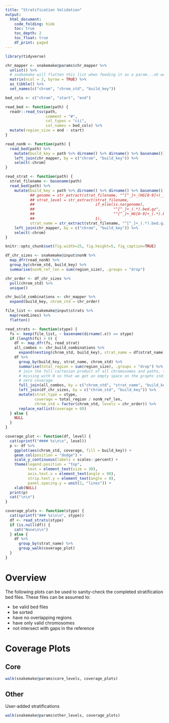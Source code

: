 ```yaml
---
title: "Stratification Validation"
output:
  html_document:
    code_folding: hide
    toc: true
    toc_depth: 2
    toc_float: true
    df_print: paged
---
```

    
```r
library(tidyverse)

chr_mapper <- snakemake@params$chr_mapper %>%
  unlist() %>%
  # snakemake will flatten this list when feeding it as a param...oh well :/
  matrix(ncol = 3, byrow = TRUE) %>%
  as_tibble() %>%
  set_names(c("chrom", "chrom_std", "build_key"))

bed_cols <- c("chrom", "start", "end")

read_bed <- function(path) {
  readr::read_tsv(path,
                  comment = "#",
                  col_types = "cii",
                  col_names = bed_cols) %>%
  mutate(region_size = end - start)
}

read_nonN <- function(path) {
  read_bed(path) %>%
    mutate(build_key = path %>% dirname() %>% dirname() %>% basename()) %>%
    left_join(chr_mapper, by = c("chrom", "build_key")) %>%
    select(-chrom)
}

read_strat <- function(path) {
  strat_filename <- basename(path)
  read_bed(path) %>%
    mutate(build_key = path %>% dirname() %>% dirname() %>% basename(),
           ## genome = str_extract(strat_filename, "^[^_]+_(HG[0-9]+)_.bed.gz", 1),
           ## strat_level = str_extract(strat_filename, 
           ##                           if_else(is.na(genome),
           ##                                   "^[^_]+_(.*).bed.gz",
           ##                                   "^[^_]+_HG[0-9]+_(.*).bed.gz"),
           ##                           1),
           strat_name = str_extract(strat_filename, "^[^_]+_(.*).bed.gz", 1)) %>%
    left_join(chr_mapper, by = c("chrom", "build_key")) %>%
    select(-chrom)
}

knitr::opts_chunk$set(fig.width=25, fig.height=5, fig_caption=TRUE)

df_chr_sizes <- snakemake@input$nonN %>%
  map_dfr(read_nonN) %>%
  group_by(chrom_std, build_key) %>%
  summarise(nonN_ref_len = sum(region_size), .groups = "drop")

chr_order <- df_chr_sizes %>%
  pull(chrom_std) %>%
  unique()

chr_build_combinations <- chr_mapper %>%
  expand(build_key, chrom_std = chr_order)

file_list <- snakemake@input$strats %>%
  map(readLines) %>%
  flatten()

read_strats <- function(stype) {
  fs <- keep(file_list, ~ basename(dirname(.x)) == stype)
  if (length(fs) > 0) {
    df <- map_dfr(fs, read_strat)
    all_combos <- chr_build_combinations %>%
      expand(nesting(chrom_std, build_key), strat_name = df$strat_name)
    df %>%
      group_by(build_key, strat_name, chrom_std) %>%
      summarise(total_region = sum(region_size), .groups = "drop") %>%
      # join the full cartesian product of all chromosomes and paths, then fill
      # missing with 0 so that we get an empty space on the graphs indicating
      # zero coverage
      full_join(all_combos, by = c("chrom_std", "strat_name", "build_key")) %>%
      left_join(df_chr_sizes, by = c("chrom_std", "build_key")) %>%
      mutate(strat_type = stype,
             coverage = total_region / nonN_ref_len,
             chrom_std = factor(chrom_std, levels = chr_order)) %>%
      replace_na(list(coverage = 0))
  } else {
    NULL
  }
}

coverage_plot <- function(df, level) {
  cat(sprintf("#### %s\n\n", level))
  p <- df %>%
    ggplot(aes(chrom_std, coverage, fill = build_key)) +
    geom_col(position = "dodge") +
    scale_y_continuous(labels = scales::percent) +
    theme(legend.position = "top",
          text = element_text(size = 30),
          axis.text.x = element_text(angle = 90),
          strip.text.y = element_text(angle = 0),
          panel.spacing.y = unit(2, "lines")) +
    xlab(NULL)
  print(p)
  cat("\n\n")
}

coverage_plots <- function(stype) {
  cat(sprintf("### %s\n\n", stype))
  df <- read_strats(stype)
  if (is.null(df)) {
    cat("None\n\n")
  } else {
    df %>%
      group_by(strat_name) %>%
      group_walk(coverage_plot)
  }
}

```

# Overview

The following plots can be used to sanity-check the completed stratification bed
files. These files can be assumed to:

* be valid bed files
* be sorted
* have no overlapping regions
* have only valid chromosomes
* not intersect with gaps in the reference

# Coverage Plots

## Core

```r
walk(snakemake@params$core_levels, coverage_plots)
```

## Other

User-added stratifications

```r
walk(snakemake@params$other_levels, coverage_plots)
```
